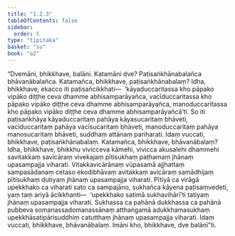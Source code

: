 ```yaml
---
title: "1.2.3"
tableOfContents: false
sidebar:
  order: 5
type: "tipitaka"
basket: "su"
book: "a2"
---
```



<DynamicBreadcrumb />

<Division number="13" book="a2">

<Paragraph number="34" book="a2">
“Dvemāni, bhikkhave, balāni. Katamāni dve? Paṭisaṅkhānabalañca bhāvanābalañca. Katamañca, bhikkhave, paṭisaṅkhānabalaṃ? Idha, bhikkhave, ekacco iti paṭisañcikkhati—  ‘kāyaduccaritassa kho pāpako vipāko diṭṭhe ceva dhamme abhisamparāyañca, vacīduccaritassa kho pāpako vipāko diṭṭhe ceva dhamme abhisamparāyañca, manoduccaritassa kho pāpako vipāko diṭṭhe ceva dhamme abhisamparāyañcā’ti. So iti paṭisaṅkhāya kāyaduccaritaṃ pahāya kāyasucaritaṃ bhāveti, vacīduccaritaṃ pahāya vacīsucaritaṃ bhāveti, manoduccaritaṃ pahāya manosucaritaṃ bhāveti, suddhaṃ attānaṃ pariharati. Idaṃ vuccati, bhikkhave, paṭisaṅkhānabalaṃ.
</Paragraph>

<Paragraph number="35" book="a2">
Katamañca, bhikkhave, bhāvanābalaṃ? Idha, bhikkhave, bhikkhu vivicceva kāmehi, vivicca akusalehi dhammehi savitakkaṃ savicāraṃ vivekajaṃ pītisukhaṃ paṭhamaṃ jhānaṃ upasampajja viharati. Vitakkavicārānaṃ vūpasamā ajjhattaṃ sampasādanaṃ cetaso ekodibhāvaṃ avitakkaṃ avicāraṃ samādhijaṃ pītisukhaṃ dutiyaṃ jhānaṃ upasampajja viharati. Pītiyā ca virāgā upekkhako ca viharati sato ca sampajāno, sukhañca kāyena paṭisaṃvedeti, yaṃ taṃ ariyā ācikkhanti—  ‘upekkhako satimā sukhavihārī’ti tatiyaṃ jhānaṃ upasampajja viharati. Sukhassa ca pahānā dukkhassa ca pahānā pubbeva somanassadomanassānaṃ atthaṅgamā adukkhamasukhaṃ upekkhāsatipārisuddhiṃ catutthaṃ jhānaṃ upasampajja viharati. Idaṃ vuccati, bhikkhave, bhāvanābalaṃ. Imāni kho, bhikkhave, dve balānī”ti.
</Paragraph>
</Division>